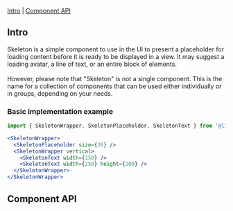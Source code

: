 
<Meta of={SkeletonStories} />

<Title>Skeleton</Title>

[Intro](#Intro) | [Component API](#ComponentAPI)

## Intro <a id="Intro" />

Skeleton is a simple component to use in the UI to present a placeholder for loading content before it is ready to be displayed in a view. It may suggest a loading avatar, a line of text, or an entire block of elements. <br /><br />
However, please note that "Skeleton" is not a single component. This is the name for a collection of components that can be used either individually or in groups, depending on your needs.

### Basic implementation example

<Canvas withSource="none">
  <SkeletonWrapper>
    <SkeletonPlaceholder size={36} />
    <SkeletonWrapper vertical>
      <SkeletonText width={150} />
      <SkeletonText width={250} height={200} />
    </SkeletonWrapper>
  </SkeletonWrapper>
</Canvas>

```jsx
import { SkeletonWrapper, SkeletonPlaceholder, SkeletonText } from '@livechat/design-system-react-components';

<SkeletonWrapper>
  <SkeletonPlaceholder size={36} />
  <SkeletonWrapper vertical>
    <SkeletonText width={150} />
    <SkeletonText width={250} height={200} />
  </SkeletonWrapper>
</SkeletonWrapper>
```

## Component API <a id="ComponentAPI" />

<ArgsTable />
